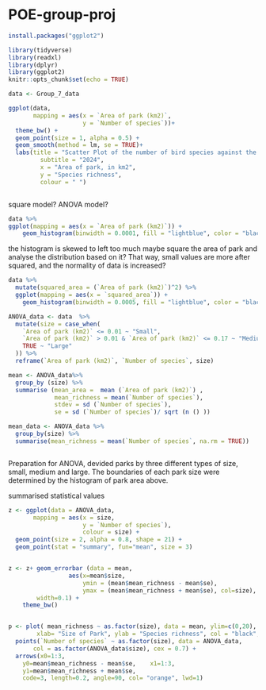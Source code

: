 # POE-group-proj

```r
install.packages("ggplot2")
```

```r
library(tidyverse)
library(readxl)
library(dplyr)
library(ggplot2)
knitr::opts_chunk$set(echo = TRUE)
```

```r
data <- Group_7_data

ggplot(data,
       mapping = aes(x = `Area of park (km2)`,
                     y = `Number of species`))+
  theme_bw() +
  geom_point(size = 1, alpha = 0.5) + 
  geom_smooth(method = lm, se = TRUE)+
  labs(title = "Scatter Plot of the number of bird species against the area of parks",
         subtitle = "2024", 
         x = "Area of park, in km2",
         y = "Species richness",
         colour = " ") 



```
square model? ANOVA model? 

```r
data %>%
ggplot(mapping = aes(x = `Area of park (km2)`)) +
    geom_histogram(binwidth = 0.0001, fill = "lightblue", color = "black") 
```
the histogram is skewed to left too much
maybe square the area of park and analyse the distribution based on it? 
That way, small values are more after squared, and the normality of data is increased? 

```r
data %>%
  mutate(squared_area = (`Area of park (km2)`)^2) %>%
  ggplot(mapping = aes(x = `squared_area`)) +
    geom_histogram(binwidth = 0.0005, fill = "lightblue", color = "black")

```
```r

ANOVA_data <- data  %>%
  mutate(size = case_when(
    `Area of park (km2)` <= 0.01 ~ "Small", 
    `Area of park (km2)` > 0.01 & `Area of park (km2)` <= 0.17 ~ "Medium", 
    TRUE ~ "Large"
  )) %>%
  reframe(`Area of park (km2)`, `Number of species`, size)

mean <- ANOVA_data%>%
  group_by (size) %>% 
  summarise (mean_area =  mean (`Area of park (km2)`) ,
             mean_richness = mean(`Number of species`),
             stdev = sd (`Number of species`), 
             se = sd (`Number of species`)/ sqrt (n () ))

mean_data <- ANOVA_data %>%
  group_by(size) %>%
  summarise(mean_richness = mean(`Number of species`, na.rm = TRUE))



```
Preparation for ANOVA, devided parks by three different types of size, small, medium and large. 
The boundaries of each park size were determined by the histogram of park area above. 

summarised statistical values

```r
z <- ggplot(data = ANOVA_data, 
       mapping = aes(x = size,
                     y = `Number of species`),
                     colour = size) +
  geom_point(size = 2, alpha = 0.8, shape = 21) +
  geom_point(stat = "summary", fun="mean", size = 3)


z <- z+ geom_errorbar (data = mean, 
                 aes(x=mean$size, 
                     ymin = (mean$mean_richness - mean$se),
                     ymax = (mean$mean_richness + mean$se), col=size),
		width=0.1) +
    theme_bw()


p <- plot( mean_richness ~ as.factor(size), data = mean, ylim=c(0,20), 
        xlab= "Size of Park", ylab = "Species richness", col = "black", cex = 1) + 
  points(`Number of species` ~ as.factor(size), data = ANOVA_data, 
       col = as.factor(ANOVA_data$size), cex = 0.7) +
  arrows(x0=1:3, 
	y0=mean$mean_richness - mean$se, 	x1=1:3, 
	y1=mean$mean_richness + mean$se,
	code=3, length=0.2, angle=90, col= "orange", lwd=1)

```

```r


```




